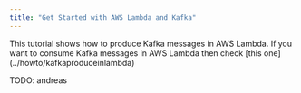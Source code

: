 ```yaml
---
title: "Get Started with AWS Lambda and Kafka"
---
```


<Note>
  This tutorial shows how to produce Kafka messages in AWS Lambda. If you want
  to consume Kafka messages in AWS Lambda then check [this
  one](../howto/kafkaproduceinlambda)
</Note>

TODO: andreas

<Snippet file="kafka/awslambda.mdx" />
